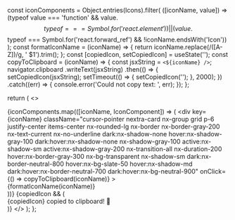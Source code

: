 
  const iconComponents = Object.entries(Icons).filter(
    ([iconName, value]) =>
      (typeof value === 'function' &&
        value.$$typeof === Symbol.for('react.element')) ||
      (value.$$typeof === Symbol.for('react.forward_ref') &&
        !iconName.endsWith('Icon'))
  );
  const formatIconName = (iconName) => {
    return iconName.replace(/([A-Z])/g, ' $1').trim();
  };
  const [copiedIcon, setCopiedIcon] = useState('');
  const copyToClipboard = (iconName) => {
    const jsxString = `<${iconName} />`;
    navigator.clipboard
      .writeText(jsxString)
      .then(() => {
        setCopiedIcon(jsxString);
        setTimeout(() => {
          setCopiedIcon('');
        }, 2000);
      })
      .catch((err) => {
        console.error('Could not copy text: ', err);
      });
  };

  return (
    <>
      <div className="grid grid-cols-2 sm:grid-cols-3 md:grid-cols-2 lg:grid-cols-3 xl:grid-cols-4 gap-2 my-6">
        {iconComponents.map(([iconName, IconComponent]) => (
          <div
            key={iconName}
            className="cursor-pointer nextra-card nx-group grid p-6 justify-center items-center nx-rounded-lg nx-border nx-border-gray-200 nx-text-current nx-no-underline dark:nx-shadow-none hover:nx-shadow-gray-100 dark:hover:nx-shadow-none nx-shadow-gray-100 active:nx-shadow-sm active:nx-shadow-gray-200 nx-transition-all nx-duration-200 hover:nx-border-gray-300 nx-bg-transparent nx-shadow-sm dark:nx-border-neutral-800 hover:nx-bg-slate-50 hover:nx-shadow-md dark:hover:nx-border-neutral-700 dark:hover:nx-bg-neutral-900"
            onClick={() => copyToClipboard(iconName)}
          >
            <div className="flex items-center justify-center">
              <IconComponent className="stroke-icon-brand" size={32} />
            </div>
            <span className="w-full text-sm text-center pt-3 px-2 break-words">
              {formatIconName(iconName)}
            </span>
          </div>
        ))}
      </div>
      {copiedIcon && (
        <div className="fixed px-3 py-2 bottom-6 right-6 nx-text-current nx-rounded-md bg-neutral-0 nx-shadow-lg nx-border nx-border-gray-200 dark:nx-border-neutral-700 dark:nx-bg-neutral-900 z-[1000]">
          {copiedIcon} copied to clipboard! 🎉
        </div>
      )}
    </>
  );
};
